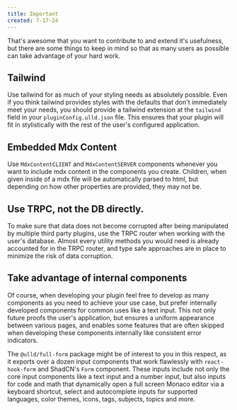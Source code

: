 ```yaml
---
title: Important
created: 7-17-24
---
```


That's awesome that you want to contribute to <LogoAsText /> and extend it's usefulness, but there are some things to keep in mind so that as many users as possible can take advantage of your hard work.


## Tailwind

Use tailwind for as much of your styling needs as absolutely possible. Even if you think tailwind provides styles with the <LogoAsText /> defaults that don't immediately meet your needs, you should provide a tailwind extension at the `tailwind` field in your `pluginConfig.ulld.json` file. This ensures that your plugin will fit in stylistically with the rest of the user's configured application.

## Embedded Mdx Content

Use `MdxContentCLIENT` and `MdxContentSERVER` components whenever you want to include mdx content in the components you create. Children, when given inside of a mdx file will be automatically parsed to html, but depending on how other properties are provided, they may not be. 

## Use TRPC, not the DB directly.

To make sure that data does not become corrupted after being manipulated by multiple third party plugins, use the TRPC router when working with the user's database. Almost every utility methods you would need is already accounted for in the <LogoAsText /> TRPC router, and type safe approaches are in place to minimize the risk of data corruption.

## Take advantage of internal components

Of course, when developing your plugin feel free to develop as many components as you need to achieve your use case, but prefer internally developed components for common uses like a text input. This not only future proofs the user's application, but ensures a uniform appearance between various pages, and enables some features that are often skipped when developing these components internally like consistent error indicators.

The `@ulld/full-form` package might be of interest to you in this respect, as it exports over a dozen input components that work flawlessly with `react-hook-form` and ShadCN's `Form` component. These inputs include not only the core input components like a text input and a number input, but also inputs for code and math that dynamically open a full screen Monaco editor via a keyboard shortcut, select and autocomplete inputs for <LogoAsText /> supported languages, color themes, icons, tags, subjects, topics and more.
